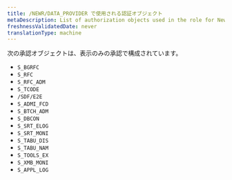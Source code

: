 ```yaml
---
title: /NEWR/DATA_PROVIDER で使用される認証オブジェクト
metaDescription: List of authorization objects used in the role for New Relic monitoring for SAP solutions.
freshnessValidatedDate: never
translationType: machine
---
```


次の承認オブジェクトは、表示のみの承認で構成されています。

* `S_BGRFC`
* `S_RFC`
* `S_RFC_ADM`
* `S_TCODE`
* `/SDF/E2E`
* `S_ADMI_FCD`
* `S_BTCH_ADM`
* `S_DBCON`
* `S_SRT_ELOG`
* `S_SRT_MONI`
* `S_TABU_DIS`
* `S_TABU_NAM`
* `S_TOOLS_EX`
* `S_XMB_MONI`
* `S_APPL_LOG`